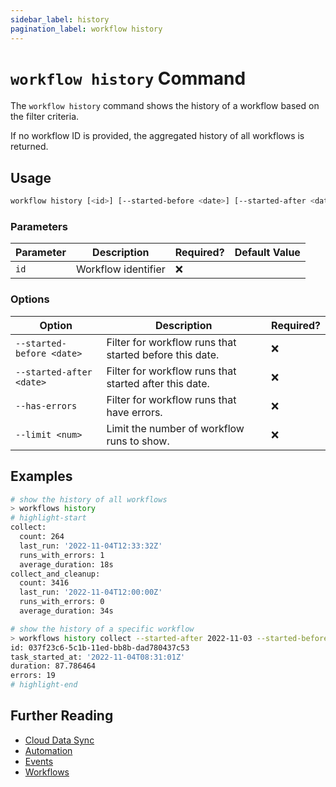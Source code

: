 ```yaml
---
sidebar_label: history
pagination_label: workflow history
---
```


# `workflow history` Command

The `workflow history` command shows the history of a workflow based on the filter criteria.

If no workflow ID is provided, the aggregated history of all workflows is returned.

## Usage

```bash
workflow history [<id>] [--started-before <date>] [--started-after <date>] [--has-errors] [--limit <num>]
```

### Parameters

| Parameter | Description         | Required? | Default Value |
| --------- | ------------------- | --------- | ------------- |
| `id`      | Workflow identifier | ❌        |               |

### Options

| Option                    | Description                                             | Required? |
| ------------------------- | ------------------------------------------------------- | --------- |
| `--started-before <date>` | Filter for workflow runs that started before this date. | ❌        |
| `--started-after <date>`  | Filter for workflow runs that started after this date.  | ❌        |
| `--has-errors`            | Filter for workflow runs that have errors.              | ❌        |
| `--limit <num>`           | Limit the number of workflow runs to show.              | ❌        |

## Examples

```bash
# show the history of all workflows
> workflows history
# highlight-start
collect:
  count: 264
  last_run: '2022-11-04T12:33:32Z'
  runs_with_errors: 1
  average_duration: 18s
collect_and_cleanup:
  count: 3416
  last_run: '2022-11-04T12:00:00Z'
  runs_with_errors: 0
  average_duration: 34s

# show the history of a specific workflow
> workflows history collect --started-after 2022-11-03 --started-before 2022-11-05 --has-errors --limit 10
id: 037f23c6-5c1b-11ed-bb8b-dad780437c53
task_started_at: '2022-11-04T08:31:01Z'
duration: 87.786464
errors: 19
# highlight-end
```

## Further Reading

- [Cloud Data Sync](../../../concepts/cloud-data-sync/index.mdx)
- [Automation](../../../concepts/automation/index.mdx)
- [Events](../../events/index.mdx)
- [Workflows](../../workflows/index.mdx)

